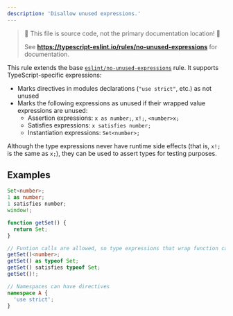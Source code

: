 ```yaml
---
description: 'Disallow unused expressions.'
---
```



> 🛑 This file is source code, not the primary documentation location! 🛑
>
> See **https://typescript-eslint.io/rules/no-unused-expressions** for documentation.

This rule extends the base [`eslint/no-unused-expressions`](https://eslint.org/docs/rules/no-unused-expressions) rule.
It supports TypeScript-specific expressions:

- Marks directives in modules declarations (`"use strict"`, etc.) as not unused
- Marks the following expressions as unused if their wrapped value expressions are unused:
  - Assertion expressions: `x as number;`, `x!;`, `<number>x;`
  - Satisfies expressions: `x satisfies number;`
  - Instantiation expressions: `Set<number>;`

Although the type expressions never have runtime side effects (that is, `x!;` is the same as `x;`), they can be used to assert types for testing purposes.

## Examples

<Tabs>
<TabItem value="❌ Incorrect">

```ts
Set<number>;
1 as number;
1 satisfies number;
window!;
```

</TabItem>
<TabItem value="✅ Correct">

```ts
function getSet() {
  return Set;
}

// Funtion calls are allowed, so type expressions that wrap function calls are allowed
getSet()<number>;
getSet() as typeof Set;
getSet() satisfies typeof Set;
getSet()!;

// Namespaces can have directives
namespace A {
  'use strict';
}
```

</TabItem>
</Tabs>
